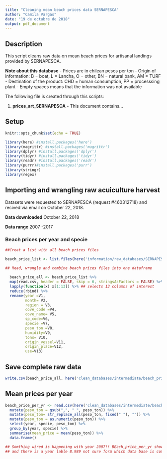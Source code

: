 ```yaml
---
title: "Cleaning mean beach prices data SERNAPESCA"
author: "Camila Vargas"
date: "19 de octubre de 2018"
output: pdf_document
---
```



## Description
This script cleans raw data on mean beach prices for artisanal landings provided by SERNAPESCA. 

**Note about this database**
- Prices are in chilean pesos per ton
- Origin of information: B = boat, L = Lancha, O = other, BN = natural bank, AM = TURF
- Destination of the product: CHD = human consumption, PP = processsing plant
- Empty spaces means that the information was not available



The following file is created through this scripts:


1) **prices_art_SERNAPESCA** - This document contains...


## Setup

```r
knitr::opts_chunk$set(echo = TRUE)

library(here) #install.packages('here')
library(magrittr) #install.packages('magrittr')
library(dplyr) #install.packages('dplyr')
library(tidyr) #install.packages('tidyr')
library(readr) #install.packages('readr')
library(purrr)#install.packages('purr')
library(stringr)
library(regex)

```


## Importing and wrangling raw acuiculture harvest

Datasets were requested to SERNAPESCA (request #460312718) and recived via email on October 22, 2018.

**Data downloaded** October 22, 2018

**Data range** 2007 -2017 


### Beach prices per year and specie

```r

##Creat a list with all beach prices files

beach_price_list <- list.files(here('information/raw_databases/SERNAPESCA/prices'), pattern= 'beach_price_art_.*.csv', full.names = TRUE)
  
## Read, wrangle and combine beach prices files into one dataframe

  beach_price_all <- beach_price_list %>% 
  map(read.csv, header = FALSE, skip = 6, stringsAsFactors = FALSE) %>% 
  lapply(function(x) x[1:13]) %>% ## selects 13 columns of interest
  reduce(rbind) %>% 
  rename(year =V1, 
         month= V2, 
         region = V3, 
         cove_code =V4, 
         cove_name= V5, 
         sp_code=V6, 
         specie =V7, 
         peso_ton =V8,
         humidity=V9, 
         tons= V10, 
         origin_vessel=V11, 
         origin_place=V12, 
         use=V13)

``` 
  

## Save complete raw data

```r

write.csv(beach_price_all, here('clean_databases/intermediate/beach_price_art_comlete_SERNAPESCA.csv'), row.names = F)

```

  
## Mean prices per year

```r
beach_price_per_yr <- read.csv(here('clean_databases/intermediate/beach_price_art_comlete_SERNAPESCA.csv'), stringsAsFactors = FALSE) %>%
  mutate(peso_ton = gsub(",", " ", peso_ton)) %>% 
  mutate(peso_ton= str_replace_all(peso_ton, fixed(" "), "")) %>% 
  mutate(peso_ton = as.numeric(peso_ton)) %>% 
  select(year, specie, peso_ton) %>% 
  group_by(year, specie) %>% 
  summarise(mean_price = mean(peso_ton)) %>% 
  data.frame()

## Somthing wired is happening with year 2007!! BEach_price_per_yr shows 2007.0000 in some cases.
## and there is a year lable 8.989 not sure form which data base is comming. 


```

 
